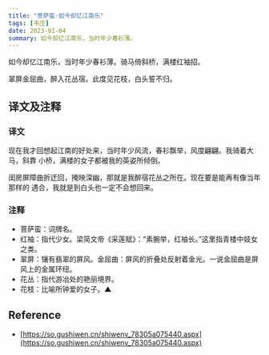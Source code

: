 ```yaml
---
title: "菩萨蛮·如今却忆江南乐"
tags: [韦庄]
date: 2023-02-04
summary: 如今却忆江南乐，当时年少春衫薄。
---
```


如今却忆江南乐，当时年少春衫薄。骑马倚斜桥，满楼红袖招。

翠屏金屈曲，醉入花丛宿。此度见花枝，白头誓不归。

## 译文及注释

### 译文

现在我才回想起江南的好处来，当时年少风流，春衫飘举，风度翩翩。我骑着大马，斜靠
小桥，满楼的女子都被我的英姿所倾倒。

闺房屏障曲折迂回，掩映深幽，那就是我醉宿花丛之所在。现在要是能再有像当年那样的
遇合，我就是到白头也一定不会想回来。

### 注释

- 菩萨蛮：词牌名。
- 红袖：指代少女。梁简文帝《采莲赋》：“素腕举，红袖长。”这里指青楼中妓女之类。
- 翠屏：镶有翡翠的屏风。金屈曲：屏风的折叠处反射着金光。一说金屈曲是屏风上的金属环纽。
- 花丛：指代游冶处的艳丽境界。
- 花枝：比喻所钟爱的女子。▲

## Reference

- [https://so.gushiwen.cn/shiwenv_78305a075440.aspx](https://so.gushiwen.cn/shiwenv_78305a075440.aspx)